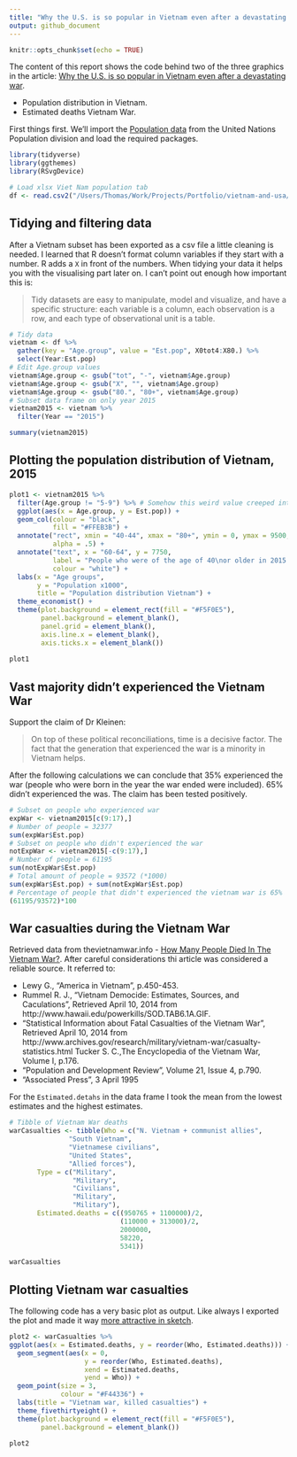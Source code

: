 ```yaml
---
title: "Why the U.S. is so popular in Vietnam even after a devastating war"
output: github_document
---
```


```r
knitr::opts_chunk$set(echo = TRUE)
```

The content of this report shows the code behind two of the three graphics in the article: [Why the U.S. is so popular in Vietnam even after a devastating war](). 

* Population distribution in Vietnam.
* Estimated deaths Vietnam War.

First things first. We'll import the [Population data](https://esa.un.org/unpd/wpp/Download/Standard/Population/) from the United Nations Population division and load the required packages.
```r
library(tidyverse)
library(ggthemes)
library(RSvgDevice)

# Load xlsx Viet Nam population tab
df <- read.csv2("/Users/Thomas/Work/Projects/Portfolio/vietnam-and-usa/vietnam-population-UN.csv")
```

## Tidying and filtering data

After a Vietnam subset has been exported as a csv file a little cleaning is needed. I learned that R doesn't format column variables if they start with a number. R adds a `X` in front of the numbers. When tidying your data it helps you with the visualising part later on. I can't point out enough how important this is:

> Tidy datasets are easy to manipulate, model and visualize, and have a specific structure: each variable is a column, each observation is a row, and each type of observational unit is a table.

```r
# Tidy data
vietnam <- df %>%
  gather(key = "Age.group", value = "Est.pop", X0tot4:X80.) %>%
  select(Year:Est.pop) 
# Edit Age.group values
vietnam$Age.group <- gsub("tot", "-", vietnam$Age.group)
vietnam$Age.group <- gsub("X", "", vietnam$Age.group)
vietnam$Age.group <- gsub("80.", "80+", vietnam$Age.group)
# Subset data frame on only year 2015
vietnam2015 <- vietnam %>%
  filter(Year == "2015")

summary(vietnam2015)
```

## Plotting the population distribution of Vietnam, 2015

```r
plot1 <- vietnam2015 %>%
  filter(Age.group != "5-9") %>% # Somehow this weird value creeped into the data frame, is therefor filtered out.
  ggplot(aes(x = Age.group, y = Est.pop)) +
  geom_col(colour = "black",
           fill = "#FFEB3B") +
  annotate("rect", xmin = "40-44", xmax = "80+", ymin = 0, ymax = 9500,
           alpha = .5) +
  annotate("text", x = "60-64", y = 7750,
           label = "People who were of the age of 40\nor older in 2015 experienced the war\nand are a minority in Vietnam with 35%",
           colour = "white") +
  labs(x = "Age groups",
       y = "Population x1000",
       title = "Population distribution Vietnam") +
  theme_economist() +
  theme(plot.background = element_rect(fill = "#F5F0E5"),
        panel.background = element_blank(),
        panel.grid = element_blank(),
        axis.line.x = element_blank(),
        axis.ticks.x = element_blank())
  
plot1
```

## Vast majority didn't experienced the Vietnam War

Support the claim of Dr Kleinen: 

> On top of these political reconciliations, time is a decisive factor. The fact that the generation that experienced the war is a minority in Vietnam helps.

After the following calculations we can conclude that 35% experienced the war (people who were born in the year the war ended were included). 65% didn't experienced the was. The claim has been tested positively.

```r
# Subset on people who experienced war
expWar <- vietnam2015[c(9:17),]
# Number of people = 32377
sum(expWar$Est.pop)
# Subset on people who didn't experienced the war
notExpWar <- vietnam2015[-c(9:17),]
# Number of people = 61195
sum(notExpWar$Est.pop)
# Total amount of people = 93572 (*1000)
sum(expWar$Est.pop) + sum(notExpWar$Est.pop)
# Percentage of people that didn't experienced the vietnam war is 65%
(61195/93572)*100

```

## War casualties during the Vietnam War

Retrieved data from thevietnamwar.info - [How Many People Died In The Vietnam War?](https://thevietnamwar.info/how-many-people-died-in-the-vietnam-war/). After careful considerations thi article was considered a reliable source. It referred to:

* Lewy G., “America in Vietnam”, p.450-453.
* Rummel R. J., “Vietnam Democide: Estimates, Sources, and Caculations”, Retrieved April 10, 2014 from http://www.hawaii.edu/powerkills/SOD.TAB6.1A.GIF.
* “Statistical Information about Fatal Casualties of the Vietnam War”, Retrieved April 10, 2014 from http://www.archives.gov/research/military/vietnam-war/casualty-statistics.html
Tucker S. C.,The Encyclopedia of the Vietnam War, Volume I, p.176.
* “Population and Development Review”, Volume 21, Issue 4, p.790.
* “Associated Press”, 3 April 1995

For the `Estimated.detahs` in the data frame I took the mean from the lowest estimates and the highest estimates.
```r
# Tibble of Vietnam War deaths
warCasualties <- tibble(Who = c("N. Vietnam + communist allies",
               "South Vietnam",
               "Vietnamese civilians",
               "United States",
               "Allied forces"),
       Type = c("Military",
                "Military",
                "Civilians",
                "Military",
                "Military"),
       Estimated.deaths = c((950765 + 1100000)/2,
                            (110000 + 313000)/2,
                            2000000,
                            58220,
                            5341))

warCasualties
```

## Plotting Vietnam war casualties

The following code has a very basic plot as output. Like always I exported the plot and made it way [more attractive in sketch]().  

```r
plot2 <- warCasualties %>%
ggplot(aes(x = Estimated.deaths, y = reorder(Who, Estimated.deaths))) +
  geom_segment(aes(x = 0,
                   y = reorder(Who, Estimated.deaths), 
                   xend = Estimated.deaths, 
                   yend = Who)) +
  geom_point(size = 3,
             colour = "#F44336") +
  labs(title = "Vietnam war, killed casualties") +
  theme_fivethirtyeight() +
  theme(plot.background = element_rect(fill = "#F5F0E5"),
        panel.background = element_blank())

plot2
```

